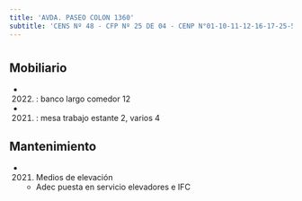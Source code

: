 ```yaml
---
title: 'AVDA. PASEO COLON 1360'
subtitle: 'CENS Nº 48 - CFP Nº 25 DE 04 - CENP N°01-10-11-12-16-17-25-51 - PI ISAURO ARANCIBIA - CENOF CENTRO ISAURO ARANCIBIA'
---
```


#


## Mobiliario

*  (2022) : banco largo comedor 12 

*  (2021) : mesa trabajo estante 2, varios 4 





## Mantenimiento

*  (2021) Medios de elevación 
    + Adec puesta en servicio elevadores e IFC



